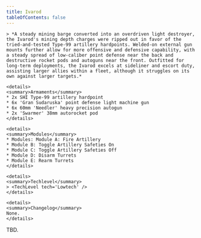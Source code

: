 ```yaml
---
title: Ivarod
tableOfContents: false
---
```


<Tabs>

  <TabItem label="Info" icon="information">

    > *A steady mining barge converted into an overdriven light destroyer, the Ivarod's mining depth charges were ripped out in favor of the tried-and-tested Type-99 artillery hardpoints. Welded-on external gun mounts further allow for more offensive and defensive capability, with a steady spread of low-caliber point defense near the back and destructive rocket pods and autoguns near the front. Outfitted for long-term deployments, the Ivarod excels at sideliner and escort duty, assisting larger allies within a fleet, although it struggles on its own against larger targets.*

    <details>
    <summary>Armaments</summary>
    * 2x SHI Type-99 artillery hardpoint 
    * 6x 'Gran Sudaruska' point defense light machine gun 
    * 6x 60mm 'Needler' heavy precision autogun 
    * 2x 'Swarmer' 38mm autorocket pod
    </details>

    <details>
    <summary>Modules</summary>
    * Modules: Module A: Fire Artillery 
    * Module B: Toggle Artillery Safeties On 
    * Module C: Toggle Artillery Safeties Off 
    * Module D: Disarm Turrets 
    * Module E: Rearm Turrets
    </details>

    <details>
    <summary>Techlevel</summary>
    > <TechLevel tech='Lowtech' />
    </details>

    <details>
    <summary>Changelog</summary>
    None.
    </details>

  </TabItem>

  <TabItem label="Guide" icon="open-book">
    TBD.
  </TabItem>

</Tabs>